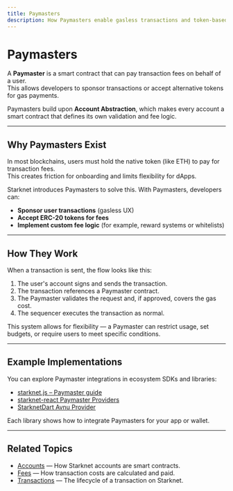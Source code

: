 ```yaml
---
title: Paymasters
description: How Paymasters enable gasless transactions and token-based fee payments on Starknet.
---
```


# Paymasters

A **Paymaster** is a smart contract that can pay transaction fees on behalf of a user.  
This allows developers to sponsor transactions or accept alternative tokens for gas payments.

Paymasters build upon **Account Abstraction**, which makes every account a smart contract that defines its own validation and fee logic.

---

## Why Paymasters Exist

In most blockchains, users must hold the native token (like ETH) to pay for transaction fees.  
This creates friction for onboarding and limits flexibility for dApps.

Starknet introduces Paymasters to solve this. With Paymasters, developers can:

- **Sponsor user transactions** (gasless UX)
- **Accept ERC-20 tokens for fees**
- **Implement custom fee logic** (for example, reward systems or whitelists)

---

## How They Work

When a transaction is sent, the flow looks like this:

1. The user's account signs and sends the transaction.
2. The transaction references a Paymaster contract.
3. The Paymaster validates the request and, if approved, covers the gas cost.
4. The sequencer executes the transaction as normal.

This system allows for flexibility — a Paymaster can restrict usage, set budgets, or require users to meet specific conditions.

---

## Example Implementations

You can explore Paymaster integrations in ecosystem SDKs and libraries:

- [starknet.js – Paymaster guide](https://starknetjs.com/docs/next/guides/account/paymaster/)  
- [starknet-react Paymaster Providers](https://www.starknet-react.com/docs/paymaster-providers)  
- [StarknetDart Avnu Provider](https://starknetdart.dev/packages/avnu_provider)

Each library shows how to integrate Paymasters for your app or wallet.

---

## Related Topics

- [Accounts](./accounts) — How Starknet accounts are smart contracts.  
- [Fees](./fees) — How transaction costs are calculated and paid.  
- [Transactions](./transactions) — The lifecycle of a transaction on Starknet.
